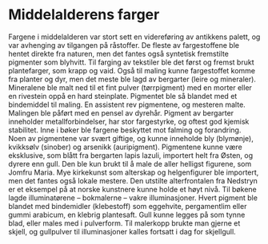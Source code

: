 
# Middelalderens farger

Fargene i middelalderen var stort sett en videreføring av antikkens palett, og var avhenging av tilgangen på råstoffer. De fleste av fargestoffene ble hentet direkte fra naturen, men det fantes også syntetisk fremstilte pigmenter som blyhvitt. Til farging av tekstiler ble det først og fremst brukt plantefarger, som krapp og vaid. Også til maling kunne fargestoffet komme fra planter og dyr, men det meste ble lagd av bergarter (leire og mineraler). Mineralene ble malt ned til et fint pulver (tørrpigment) med en morter eller en rivestein oppå en hard steinplate. Pigmentet ble så blandet med et bindemiddel til maling. En assistent rev pigmentene, og mesteren malte. Malingen ble påført med en pensel av dyrehår. Pigment av bergarter inneholder metallforbindelser, har stor fargestyrke, og oftest god kjemisk stabilitet. Inne i bøker ble fargene beskyttet mot falming og forandring. Noen av pigmentene var svært giftige, og kunne inneholde bly (blymønje), kvikksølv (sinober) og arsenikk (auripigment). Pigmentene kunne være eksklusive, som blått fra bergarten lapis lazuli, importert helt fra Østen, og dyrere enn gull. Den ble kun brukt til å male de aller helligst figurene, som Jomfru Maria. Mye kirkekunst som alterskap og helgenfigurer ble importert, men det fantes også lokale mestere. Den utstilte alterfrontalen fra Nedstryn er et eksempel på at norske kunstnere kunne holde et høyt nivå. Til bøkene lagde illuminatørene – bokmalerne – vakre illuminasjoner. Hvert pigment ble blandet med bindemidler (klebestoff) som eggehvite, pergamentlim eller gummi arabicum, en klebrig plantesaft. Gull kunne legges på som tynne blad, eller males med i pulverform. Til malerkopp brukte man gjerne et skjell, og gullpulver til illuminasjoner kalles fortsatt i dag for skjellgull.
